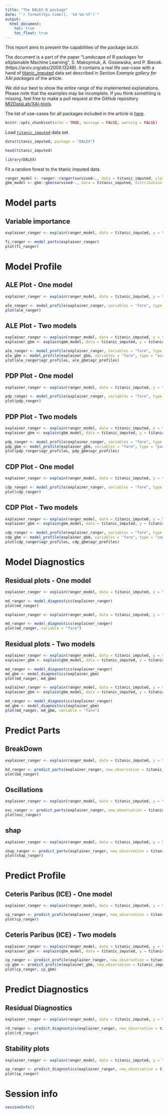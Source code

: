```yaml
---
title: "The DALEX R package"
date: "`r format(Sys.time(), '%d-%m-%Y')`"
output:
  html_document:
    toc: true
    toc_float: true
---
```


  
This report aims to present the capabilities of the package `DALEX`. 

The document is a part of the paper "Landscape of R packages for eXplainable Machine Learning", S. Maksymiuk, A. Gosiewska, and P. Biecek. 
(https://arxiv.org/abs/2009.13248). It contains a real life use-case with a hand of [titanic_imputed](https://modeloriented.github.io/DALEX/reference/titanic.html) data set described in Section *Example gallery for XAI packages* of the article.

We did our best to show the entire range of the implemented explanations. Please note that the examples may be incomplete. If you think something is missing, feel free to make a pull request at the GitHub repository [MI2DataLab/XAI-tools](https://github.com/MI2DataLab/XAI-tools).

The list of use-cases for all packages included in the article is [here](http://xai-tools.drwhy.ai/).  


```r
knitr::opts_chunk$set(echo = TRUE, message = FALSE, warning = FALSE)
```



Load [`titanic_imputed`](https://modeloriented.github.io/DALEX/reference/titanic.html) data set.

```r
data(titanic_imputed, package = "DALEX")

head(titanic_imputed)
```


```r
library(DALEX)
```

Fit a random forest to the titanic imputed data.

```r
ranger_model <- ranger::ranger(survived~., data = titanic_imputed, classification = TRUE, probability = TRUE)
gbm_model <- gbm::gbm(survived~., data = titanic_imputed, distribution = "bernoulli")
```

# Model parts

## Variable importance

```r
explainer_ranger <- explain(ranger_model, data = titanic_imputed, y = titanic_imputed$survived, label = "Ranger Model")

fi_ranger <- model_parts(explainer_ranger)
plot(fi_ranger)
```


# Model Profile

## ALE Plot - One model

```r
explainer_ranger <- explain(ranger_model, data = titanic_imputed, y = titanic_imputed$survived, label = "Ranger Model", verbose = FALSE)

ale_ranger <- model_profile(explainer_ranger, variables = "fare", type = "accumulated")
plot(ale_ranger)
```

## ALE Plot - Two models

```r
explainer_ranger <- explain(ranger_model, data = titanic_imputed, y = titanic_imputed$survived, label = "Ranger Model", verbose = FALSE)
explainer_gbm <- explain(gbm_model, data = titanic_imputed, y = titanic_imputed$survived, label = "GBM Model", verbose = FALSE)

ale_ranger <- model_profile(explainer_ranger, variables = "fare", type = "accumulated")
ale_gbm <- model_profile(explainer_gbm, variables = "fare", type = "accumulated")
plot(ale_ranger$agr_profiles, ale_gbm$agr_profiles)
```

## PDP Plot - One model

```r
explainer_ranger <- explain(ranger_model, data = titanic_imputed, y = titanic_imputed$survived, label = "Ranger Model", verbose = FALSE)

pdp_ranger <- model_profile(explainer_ranger, variables = "fare", type = "partial")
plot(pdp_ranger)
```

## PDP Plot - Two models

```r
explainer_ranger <- explain(ranger_model, data = titanic_imputed, y = titanic_imputed$survived, label = "Ranger Model", verbose = FALSE)
explainer_gbm <- explain(gbm_model, data = titanic_imputed, y = titanic_imputed$survived, label = "GBM Model", verbose = FALSE)

pdp_ranger <- model_profile(explainer_ranger, variables = "fare", type = "partial")
pdp_gbm <- model_profile(explainer_gbm, variables = "fare", type = "partial")
plot(pdp_ranger$agr_profiles, pdp_gbm$agr_profiles)
```

## CDP Plot - One model

```r
explainer_ranger <- explain(ranger_model, data = titanic_imputed, y = titanic_imputed$survived, label = "Ranger Model", verbose = FALSE)

cdp_ranger <- model_profile(explainer_ranger, variables = "fare", type = "conditional")
plot(cdp_ranger)
```

## CDP Plot - Two models

```r
explainer_ranger <- explain(ranger_model, data = titanic_imputed, y = titanic_imputed$survived, label = "Ranger Model", verbose = FALSE)
explainer_gbm <- explain(gbm_model, data = titanic_imputed, y = titanic_imputed$survived, label = "GBM Model", verbose = FALSE)

cdp_ranger <- model_profile(explainer_ranger, variables = "fare", type = "conditional")
cdp_gbm <- model_profile(explainer_gbm, variables = "fare", type = "conditional")
plot(cdp_ranger$agr_profiles, cdp_gbm$agr_profiles)
```


# Model Diagnostics

## Residual plots - One model


```r
explainer_ranger <- explain(ranger_model, data = titanic_imputed, y = titanic_imputed$survived, label = "Ranger Model", verbose = FALSE)

md_ranger <- model_diagnostics(explainer_ranger)
plot(md_ranger)
```

```r
explainer_ranger <- explain(ranger_model, data = titanic_imputed, y = titanic_imputed$survived, label = "Ranger Model", verbose = FALSE)

md_ranger <- model_diagnostics(explainer_ranger)
plot(md_ranger, variable = "fare")
```

## Residual plots - Two models


```r
explainer_ranger <- explain(ranger_model, data = titanic_imputed, y = titanic_imputed$survived, label = "Ranger Model", verbose = FALSE)
explainer_gbm <- explain(gbm_model, data = titanic_imputed, y = titanic_imputed$survived, label = "GBM Model", verbose = FALSE)

md_ranger <- model_diagnostics(explainer_ranger)
md_gbm <- model_diagnostics(explainer_gbm)
plot(md_ranger, md_gbm)
```

```r
explainer_ranger <- explain(ranger_model, data = titanic_imputed, y = titanic_imputed$survived, label = "Ranger Model", verbose = FALSE)
explainer_gbm <- explain(gbm_model, data = titanic_imputed, y = titanic_imputed$survived, label = "GBM Model", verbose = FALSE)

md_ranger <- model_diagnostics(explainer_ranger)
md_gbm <- model_diagnostics(explainer_gbm)
plot(md_ranger, md_gbm, variable = "fare")
```

# Predict Parts

## BreakDown

```r
explainer_ranger <- explain(ranger_model, data = titanic_imputed, y = titanic_imputed$survived, label = "Ranger Model", verbose = FALSE)

bd_ranger <- predict_parts(explainer_ranger, new_observation = titanic_imputed[1,])
plot(bd_ranger)
```

## Oscillations

```r
explainer_ranger <- explain(ranger_model, data = titanic_imputed, y = titanic_imputed$survived, label = "Ranger Model", verbose = FALSE)

osc_ranger <- predict_parts(explainer_ranger, new_observation = titanic_imputed[1,], type = "oscillations")
plot(osc_ranger)
```

## shap

```r
explainer_ranger <- explain(ranger_model, data = titanic_imputed, y = titanic_imputed$survived, label = "Ranger Model", verbose = FALSE)

shap_ranger <- predict_parts(explainer_ranger, new_observation = titanic_imputed[1,], type = "shap", B = 50)
plot(shap_ranger)
```

# Predict Profile

## Ceteris Paribus (ICE) - One model

```r
explainer_ranger <- explain(ranger_model, data = titanic_imputed, y = titanic_imputed$survived, label = "Ranger Model", verbose = FALSE)

cp_ranger <- predict_profile(explainer_ranger, new_observation = titanic_imputed[1,])
plot(cp_ranger)
```

## Ceteris Paribus (ICE) - Two models

```r
explainer_ranger <- explain(ranger_model, data = titanic_imputed, y = titanic_imputed$survived, label = "Ranger Model", verbose = FALSE)
explainer_gbm <- explain(gbm_model, data = titanic_imputed, y = titanic_imputed$survived, label = "GBM Model", verbose = FALSE)

cp_ranger <- predict_profile(explainer_ranger, new_observation = titanic_imputed[1,])
cp_gbm <- predict_profile(explainer_gbm, new_observation = titanic_imputed[1,])
plot(cp_ranger, cp_gbm)
```

# Predict Diagnostics

## Residual Diagnostics

```r
explainer_ranger <- explain(ranger_model, data = titanic_imputed, y = titanic_imputed$survived, label = "Ranger Model", verbose = FALSE)

rd_ranger <- predict_diagnostics(explainer_ranger, new_observation = titanic_imputed[1,], neighbors = 25)
plot(rd_ranger)
```

## Stability plots

```r
explainer_ranger <- explain(ranger_model, data = titanic_imputed, y = titanic_imputed$survived, label = "Ranger Model", verbose = FALSE)

sp_ranger <- predict_diagnostics(explainer_ranger, new_observation = titanic_imputed[1,], neighbors = 25, variables = c("fare", "age"))
plot(sp_ranger)
```

# Session info

```r
sessionInfo()
```

